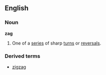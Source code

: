 ==English==

===Noun===

'''zag'''

#One of a [[series]] of sharp [[turn]]s or [[reversal]]s.
===Derived terms===
*[[zigzag]]